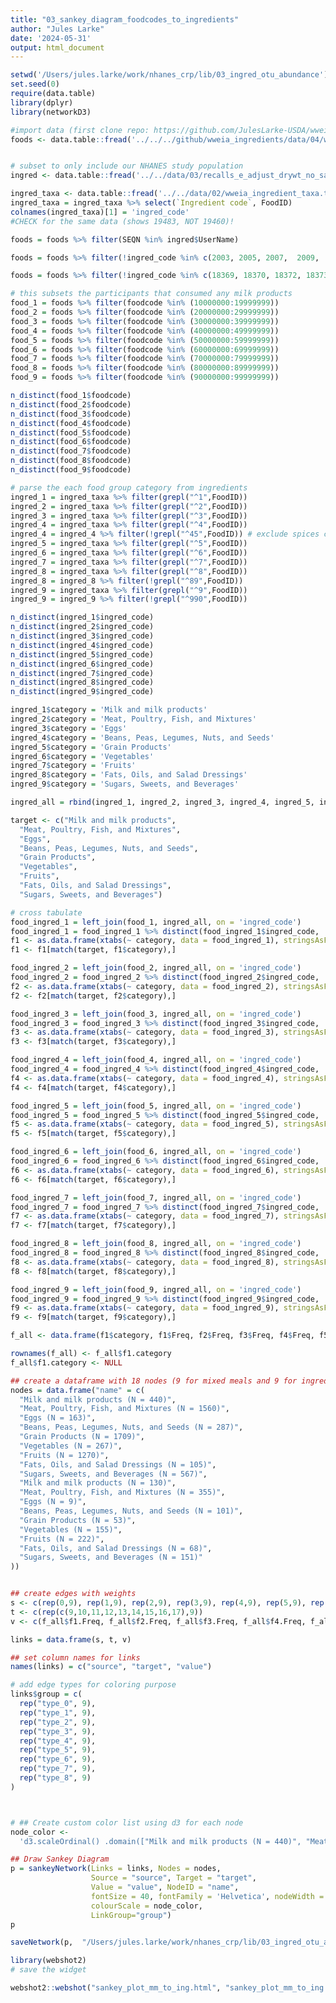 ```yaml
---
title: "03_sankey_diagram_foodcodes_to_ingredients"
author: "Jules Larke"
date: '2024-05-31'
output: html_document
---
```


```r
setwd('/Users/jules.larke/work/nhanes_crp/lib/03_ingred_otu_abundance')
set.seed(0)
require(data.table)
library(dplyr)
library(networkD3)

#import data (first clone repo: https://github.com/JulesLarke-USDA/wweia_ingredients to generate file)
foods <- data.table::fread('../../../github/wweia_ingredients/data/04/wweia_food_and_ingred_codes.csv', header=T, select = c('SEQN', 'foodcode', 'food_description', 'ingred_code', 'ingred_desc'))


# subset to only include our NHANES study population
ingred <- data.table::fread('../../data/03/recalls_e_adjust_drywt_no_salt_water.txt', sep = '\t', header=T)

ingred_taxa <- data.table::fread('../../data/02/wweia_ingredient_taxa.txt', sep = '\t', header=T)
ingred_taxa = ingred_taxa %>% select(`Ingredient code`, FoodID)
colnames(ingred_taxa)[1] = 'ingred_code'
#CHECK for the same data (shows 19483, NOT 19460)!

foods = foods %>% filter(SEQN %in% ingred$UserName)

foods = foods %>% filter(!ingred_code %in% c(2003, 2005, 2007,	2009,	2010,	2011,	2012,	2014,	2015,	2020,	2021,	2023,	2024,	2025,	2026,	2027, 2028,	2029,	2030,	2031,	2034,	2035,	2038,	2042,	2043))

foods = foods %>% filter(!ingred_code %in% c(18369, 18370, 18372, 18373, 18374, 18375, 999328))
```


```r
# this subsets the participants that consumed any milk products
food_1 = foods %>% filter(foodcode %in% (10000000:19999999))
food_2 = foods %>% filter(foodcode %in% (20000000:29999999))
food_3 = foods %>% filter(foodcode %in% (30000000:39999999))
food_4 = foods %>% filter(foodcode %in% (40000000:49999999))
food_5 = foods %>% filter(foodcode %in% (50000000:59999999))
food_6 = foods %>% filter(foodcode %in% (60000000:69999999))
food_7 = foods %>% filter(foodcode %in% (70000000:79999999))
food_8 = foods %>% filter(foodcode %in% (80000000:89999999))
food_9 = foods %>% filter(foodcode %in% (90000000:99999999))

n_distinct(food_1$foodcode)
n_distinct(food_2$foodcode)
n_distinct(food_3$foodcode)
n_distinct(food_4$foodcode)
n_distinct(food_5$foodcode)
n_distinct(food_6$foodcode)
n_distinct(food_7$foodcode)
n_distinct(food_8$foodcode)
n_distinct(food_9$foodcode)

# parse the each food group category from ingredients
ingred_1 = ingred_taxa %>% filter(grepl("^1",FoodID))
ingred_2 = ingred_taxa %>% filter(grepl("^2",FoodID))
ingred_3 = ingred_taxa %>% filter(grepl("^3",FoodID))
ingred_4 = ingred_taxa %>% filter(grepl("^4",FoodID))
ingred_4 = ingred_4 %>% filter(!grepl("^45",FoodID)) # exclude spices category 45XX
ingred_5 = ingred_taxa %>% filter(grepl("^5",FoodID))
ingred_6 = ingred_taxa %>% filter(grepl("^6",FoodID))
ingred_7 = ingred_taxa %>% filter(grepl("^7",FoodID))
ingred_8 = ingred_taxa %>% filter(grepl("^8",FoodID))
ingred_8 = ingred_8 %>% filter(!grepl("^89",FoodID))
ingred_9 = ingred_taxa %>% filter(grepl("^9",FoodID))
ingred_9 = ingred_9 %>% filter(!grepl("^990",FoodID))

n_distinct(ingred_1$ingred_code)
n_distinct(ingred_2$ingred_code)
n_distinct(ingred_3$ingred_code)
n_distinct(ingred_4$ingred_code)
n_distinct(ingred_5$ingred_code)
n_distinct(ingred_6$ingred_code)
n_distinct(ingred_7$ingred_code)
n_distinct(ingred_8$ingred_code)
n_distinct(ingred_9$ingred_code)

ingred_1$category = 'Milk and milk products'
ingred_2$category = 'Meat, Poultry, Fish, and Mixtures'
ingred_3$category = 'Eggs'
ingred_4$category = 'Beans, Peas, Legumes, Nuts, and Seeds'
ingred_5$category = 'Grain Products'
ingred_6$category = 'Vegetables'
ingred_7$category = 'Fruits'
ingred_8$category = 'Fats, Oils, and Salad Dressings'
ingred_9$category = 'Sugars, Sweets, and Beverages'

ingred_all = rbind(ingred_1, ingred_2, ingred_3, ingred_4, ingred_5, ingred_6, ingred_7, ingred_8, ingred_9)

target <- c("Milk and milk products",
  "Meat, Poultry, Fish, and Mixtures",
  "Eggs",
  "Beans, Peas, Legumes, Nuts, and Seeds",
  "Grain Products",
  "Vegetables",
  "Fruits",
  "Fats, Oils, and Salad Dressings",
  "Sugars, Sweets, and Beverages")

# cross tabulate
food_ingred_1 = left_join(food_1, ingred_all, on = 'ingred_code')
food_ingred_1 = food_ingred_1 %>% distinct(food_ingred_1$ingred_code, .keep_all = TRUE)
f1 <- as.data.frame(xtabs(~ category, data = food_ingred_1), stringsAsFactors = FALSE)
f1 <- f1[match(target, f1$category),]

food_ingred_2 = left_join(food_2, ingred_all, on = 'ingred_code')
food_ingred_2 = food_ingred_2 %>% distinct(food_ingred_2$ingred_code, .keep_all = TRUE)
f2 <- as.data.frame(xtabs(~ category, data = food_ingred_2), stringsAsFactors = FALSE)
f2 <- f2[match(target, f2$category),]

food_ingred_3 = left_join(food_3, ingred_all, on = 'ingred_code')
food_ingred_3 = food_ingred_3 %>% distinct(food_ingred_3$ingred_code, .keep_all = TRUE)
f3 <- as.data.frame(xtabs(~ category, data = food_ingred_3), stringsAsFactors = FALSE)
f3 <- f3[match(target, f3$category),]

food_ingred_4 = left_join(food_4, ingred_all, on = 'ingred_code')
food_ingred_4 = food_ingred_4 %>% distinct(food_ingred_4$ingred_code, .keep_all = TRUE)
f4 <- as.data.frame(xtabs(~ category, data = food_ingred_4), stringsAsFactors = FALSE)
f4 <- f4[match(target, f4$category),]

food_ingred_5 = left_join(food_5, ingred_all, on = 'ingred_code')
food_ingred_5 = food_ingred_5 %>% distinct(food_ingred_5$ingred_code, .keep_all = TRUE)
f5 <- as.data.frame(xtabs(~ category, data = food_ingred_5), stringsAsFactors = FALSE)
f5 <- f5[match(target, f5$category),]

food_ingred_6 = left_join(food_6, ingred_all, on = 'ingred_code')
food_ingred_6 = food_ingred_6 %>% distinct(food_ingred_6$ingred_code, .keep_all = TRUE)
f6 <- as.data.frame(xtabs(~ category, data = food_ingred_6), stringsAsFactors = FALSE)
f6 <- f6[match(target, f6$category),]

food_ingred_7 = left_join(food_7, ingred_all, on = 'ingred_code')
food_ingred_7 = food_ingred_7 %>% distinct(food_ingred_7$ingred_code, .keep_all = TRUE)
f7 <- as.data.frame(xtabs(~ category, data = food_ingred_7), stringsAsFactors = FALSE)
f7 <- f7[match(target, f7$category),]

food_ingred_8 = left_join(food_8, ingred_all, on = 'ingred_code')
food_ingred_8 = food_ingred_8 %>% distinct(food_ingred_8$ingred_code, .keep_all = TRUE)
f8 <- as.data.frame(xtabs(~ category, data = food_ingred_8), stringsAsFactors = FALSE)
f8 <- f8[match(target, f8$category),]

food_ingred_9 = left_join(food_9, ingred_all, on = 'ingred_code')
food_ingred_9 = food_ingred_9 %>% distinct(food_ingred_9$ingred_code, .keep_all = TRUE)
f9 <- as.data.frame(xtabs(~ category, data = food_ingred_9), stringsAsFactors = FALSE)
f9 <- f9[match(target, f9$category),]

f_all <- data.frame(f1$category, f1$Freq, f2$Freq, f3$Freq, f4$Freq, f5$Freq, f6$Freq, f7$Freq, f8$Freq, f9$Freq)

rownames(f_all) <- f_all$f1.category
f_all$f1.category <- NULL
```

```r
## create a dataframe with 18 nodes (9 for mixed meals and 9 for ingredients)
nodes = data.frame("name" = c(
  "Milk and milk products (N = 440)",
  "Meat, Poultry, Fish, and Mixtures (N = 1560)",
  "Eggs (N = 163)",
  "Beans, Peas, Legumes, Nuts, and Seeds (N = 287)",
  "Grain Products (N = 1709)",
  "Vegetables (N = 267)",
  "Fruits (N = 1270)",
  "Fats, Oils, and Salad Dressings (N = 105)",
  "Sugars, Sweets, and Beverages (N = 567)",
  "Milk and milk products (N = 130)",
  "Meat, Poultry, Fish, and Mixtures (N = 355)",
  "Eggs (N = 9)",
  "Beans, Peas, Legumes, Nuts, and Seeds (N = 101)",
  "Grain Products (N = 53)",
  "Vegetables (N = 155)",
  "Fruits (N = 222)",
  "Fats, Oils, and Salad Dressings (N = 68)",
  "Sugars, Sweets, and Beverages (N = 151)"
))


## create edges with weights
s <- c(rep(0,9), rep(1,9), rep(2,9), rep(3,9), rep(4,9), rep(5,9), rep(6,9), rep(7,9), rep(8,9))
t <- c(rep(c(9,10,11,12,13,14,15,16,17),9))
v <- c(f_all$f1.Freq, f_all$f2.Freq, f_all$f3.Freq, f_all$f4.Freq, f_all$f5.Freq, f_all$f6.Freq, f_all$f7.Freq, f_all$f8.Freq, f_all$f9.Freq)

links = data.frame(s, t, v)

## set column names for links
names(links) = c("source", "target", "value")

# add edge types for coloring purpose
links$group = c(
  rep("type_0", 9),
  rep("type_1", 9),
  rep("type_2", 9),
  rep("type_3", 9),
  rep("type_4", 9),
  rep("type_5", 9),
  rep("type_6", 9),
  rep("type_7", 9),
  rep("type_8", 9)
)



# ## Create custom color list using d3 for each node
node_color <-
  'd3.scaleOrdinal() .domain(["Milk and milk products (N = 440)", "Meat, Poultry, Fish, and Mixtures (N = 1560)",  "Eggs (N = 163)",  "Beans, Peas, Legumes, Nuts, and Seeds (N = 287)", "Grain Products (N = 1709)",  "Vegetables (N = 267)", "Fruits (N = 1270)",  "Fats, Oils, and Salad Dressings (N = 105)",  "Sugars, Sweets, and Beverages (N = 567)", "Milk and milk products (N = 130)",  "Meat, Poultry, Fish, and Mixtures (N = 355)",  "Eggs (N = 9)",  "Beans, Peas, Legumes, Nuts, and Seeds (N = 101)",  "Grain Products (N = 53)",  "Vegetables (N = 155)",  "Fruits (N = 222)",  "Fats, Oils, and Salad Dressings (N = 68)",  "Sugars, Sweets, and Beverages (N = 151)", "type_0", "type_1", "type_2", "type_3", "type_4", "type_5", "type_6", "type_7", "type_8"]) .range(["#00A2F2",  "#D43F1F",  "#A8863A","#662A00",  "#FE9700",  "#5DD047",  "#CBD12D",  "#737373",  "#C91ACB", "#D6F5F5", "#E8AD91",  "#F7E8BA", "#B9896F", "#FFD390", "#D8FAC4", "#f5f296", "#D3D3D3", "#EEA0EC", "#D6F5F5", "#E8AD91",  "#F7E8BA", "#B9896F", "#FFD390", "#D8FAC4", "#f5f296", "#D3D3D3", "#EEA0EC"])'

## Draw Sankey Diagram
p = sankeyNetwork(Links = links, Nodes = nodes,
                  Source = "source", Target = "target",
                  Value = "value", NodeID = "name",
                  fontSize = 40, fontFamily = 'Helvetica', nodeWidth = 40,
                  colourScale = node_color,
                  LinkGroup="group")
p

saveNetwork(p,  "/Users/jules.larke/work/nhanes_crp/lib/03_ingred_otu_abundance/sankey_plot_mm_to_ing.html")
```

```r
library(webshot2)
# save the widget

webshot2::webshot("sankey_plot_mm_to_ing.html", "sankey_plot_mm_to_ing.png", vwidth = 2560, vheight = 1440)
```



